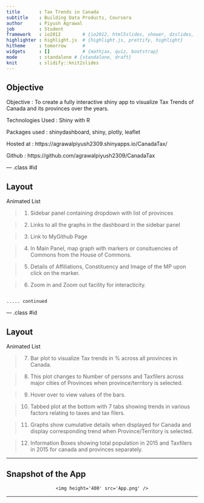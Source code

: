 ```yaml
---
title       : Tax Trends in Canada
subtitle    : Building Data Products, Coursera
author      : Piyush Agrawal
job         : Student
framework   : io2012        # {io2012, html5slides, shower, dzslides, ...}
highlighter : highlight.js  # {highlight.js, prettify, highlight}
hitheme     : tomorrow      # 
widgets     : []            # {mathjax, quiz, bootstrap}
mode        : standalone # {standalone, draft}
knit        : slidify::knit2slides
---
```


## Objective

Objective : To create a fully interactive shiny app to visualize Tax Trends of Canada and its provinces over the years.

Technologies Used : Shiny with R

Packages used : shinydashboard, shiny, plotly, leaflet

Hosted at : https://agrawalpiyush2309.shinyapps.io/CanadaTax/

Github : https://github.com/agrawalpiyush2309/CanadaTax

--- .class #id 

## Layout
Animated List

> 1. Sidebar panel containing dropdown with list of provinces

> 2. Links to all the graphs in the dashboard in the sidebar panel

> 3. Link to MyGithub Page

> 4. In Main Panel, map graph with markers or consituencies of Commons from the House of Commons.

> 5. Details of Affiliations, Constituency and Image of the MP upon click on the marker.

> 6. Zoom in and Zoom out facility for interacticity.

                                                                                ..... continued

--- .class #id 

## Layout
Animated List

> 7. Bar plot to visualize Tax trends in % across all provinces in Canada.

> 8. This plot changes to Number of persons and Taxfilers across major cities of Provinces when 
     province/territory is selected.

> 9. Hover over to view values of the bars.

> 10. Tabbed plot at the bottom with 7 tabs showing trends in various factors relating to taxes and tax filers.

> 11. Graphs show cumulative details when displayed for Canada and display corresponding trend when Province/Territory is selected.

> 12. Information Boxes showing total population in 2015 and Taxfilers in 2015 for canada and provinces separately.

---

## Snapshot of the App

<div style='text-align: center;'>
    <img height='400' src='App.png' />
</div>

---

